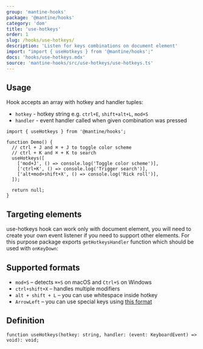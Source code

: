 ```yaml
---
group: 'mantine-hooks'
package: '@mantine/hooks'
category: 'dom'
title: 'use-hotkeys'
order: 1
slug: /hooks/use-hotkeys/
description: 'Listen for keys combinations on document element'
import: "import { useHotkeys } from '@mantine/hooks';"
docs: 'hooks/use-hotkeys.mdx'
source: 'mantine-hooks/src/use-hotkeys/use-hotkeys.ts'
---
```



## Usage

Hook accepts an array with hotkey and handler tuples:

- `hotkey` - hotkey string e.g. `ctrl+E`, `shift+alt+L`, `mod+S`
- `handler` - event handler called when given combination was pressed

```tsx
import { useHotkeys } from '@mantine/hooks';

function Demo() {
  // ctrl + J and ⌘ + J to toggle color scheme
  // ctrl + K and ⌘ + K to search
  useHotkeys([
    ['mod+J', () => console.log('Toggle color scheme')],
    ['ctrl+K', () => console.log('Trigger search')],
    ['alt+mod+shift+X', () => console.log('Rick roll')],
  ]);

  return null;
}
```

## Targeting elements

use-hotkeys hook can work only with document element, you will need to create your own event listener
if you need to support other elements. For this purpose package exports `getHotkeysHandler` function
which should be used with `onKeyDown`:

<Demo data={HooksDemos.useHotkeysDemo} />

## Supported formats

- `mod+S` – detects `⌘+S` on macOS and `Ctrl+S` on Windows
- `ctrl+shift+X` – handles multiple modifiers
- `alt + shift + L` – you can use whitespace inside hotkey
- `ArrowLeft` – you can use special keys using [this format](https://developer.mozilla.org/en-US/docs/Web/API/KeyboardEvent/key/Key_Values)

## Definition

```tsx
function useHotkeys(hotkey: string, handler: (event: KeyboardEvent) => void): void;
```
